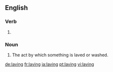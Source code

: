 ==English==

===Verb===
{{head|en}}

# {{present participle of|lave|lang=en}}

===Noun===
{{en-noun}}

# The act by which something is laved or washed.

[[de:laving]]
[[fr:laving]]
[[ja:laving]]
[[pt:laving]]
[[vi:laving]]